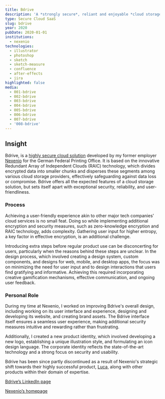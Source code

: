 ```yaml
---
title: Bdrive
description: 'A *strongly secure*, reliant and enjoyable *cloud storage* solution'
type: Secure Cloud SaaS
slug: bdrive
year: 2020
pubDate: 2020-01-01
institutions:
  - nexenio
technologies:
  - illustrator
  - photoshop
  - sketch
  - sketch-measure
  - confluence
  - after-effects
  - jira
highlighted: false
media:
  - 001-bdrive
  - 002-bdrive
  - 003-bdrive
  - 004-bdrive
  - 005-bdrive
  - 006-bdrive
  - 007-bdrive
  - '008-bdrive'
---
```


## Insight

Bdrive, is a [highly secure cloud solution](https://www.linkedin.com/products/nexenio-bdrive/) developed by my former employer [Nexenio](https://www.nexenio.com/) for the German Federal Printing Office. It is based on the innovative Redundant Array of Independent Clouds (RAIC) technology, which divides encrypted data into smaller chunks and disperses these segments among various cloud storage providers, effectively safeguarding against data loss or compromise. Bdrive offers all the expected features of a cloud storage solution, but sets itself apart with exceptional security, reliability, and user-friendliness.

### Process

Achieving a user-friendly experience akin to other major tech companies' cloud services is no small feat. Doing so while implementing additional encryption and security measures, such as zero-knowledge encryption and RAIC technology, adds complexity. Gathering user input for higher entropy, a key factor in effective encryption, is an additional challenge.

Introducing extra steps before regular product use can be disconcerting for users, particularly when the reasons behind these steps are unclear. In the design process, which involved creating a design system, custom components, and designs for web, mobile, and desktop apps, the focus was on minimizing the need for user input and to design interactions that users find gratifying and informative. Achieving this required incorporating creative gamification mechanisms, effective communication, and ongoing user feedback.

### Personal Role

During my time at Nexenio, I worked on improving Bdrive's overall design, including working on its user interface and experience, designing and developing its website, and creating brand assets. The Bdrive interface itself ensures a seamless user experience, making additional security measures intuitive and rewarding rather than frustrating.

Additionally, I created a new product identity, which involved developing a new logo, establishing a unique illustration style, and formulating an icon design language. The corporate identity reflects the state-of-the-art technology and a strong focus on security and usability.

Bdrive has been since partly discontinued as a result of Nexenio's strategic shift towards their highly successful product, [Luca,](https://luca-app.de/) along with other products within their domain of expertise.

[Bdrive’s LinkedIn page](https://www.linkedin.com/products/nexenio-bdrive/)

[Nexenio’s homepage](https://www.nexenio.com/)
